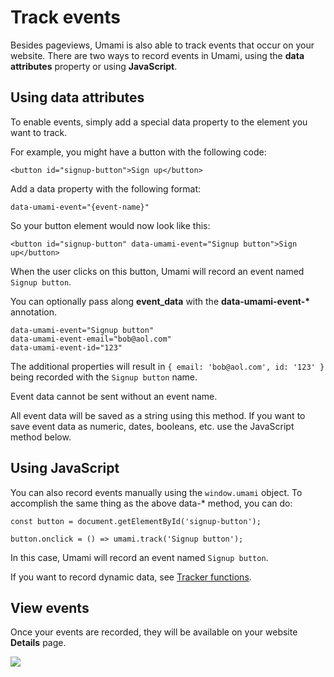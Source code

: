 # Track events

Besides pageviews, Umami is also able to track events that occur on your website. There are two ways to record
events in Umami, using the **data attributes** property or using **JavaScript**.

## Using data attributes

To enable events, simply add a special data property to the element you want to track.

For example, you might have a button with the following code:

```
<button id="signup-button">Sign up</button>
```

Add a data property with the following format:

```
data-umami-event="{event-name}"
```

So your button element would now look like this:

```
<button id="signup-button" data-umami-event="Signup button">Sign up</button>
```

When the user clicks on this button, Umami will record an event named `Signup button`.

You can optionally pass along **event_data** with the **data-umami-event-\*** annotation.

```
data-umami-event="Signup button"
data-umami-event-email="bob@aol.com"
data-umami-event-id="123"
```

The additional properties will result in `{ email: 'bob@aol.com', id: '123' }` being recorded with the `Signup button` name.

Event data cannot be sent without an event name. 

All event data will be saved as a string using this method. If you want to save event data as numeric, dates, booleans, etc. use the JavaScript method below.

## Using JavaScript

You can also record events manually using the `window.umami` object. To accomplish the same thing as the above
data-\* method, you can do:

```
const button = document.getElementById('signup-button');

button.onclick = () => umami.track('Signup button');
```

In this case, Umami will record an event named `Signup button`.

If you want to record dynamic data, see [Tracker functions](/docs/tracker-functions).

## View events

Once your events are recorded, they will be available on your website **Details** page.

<img src="/images/v1/events.png" />
